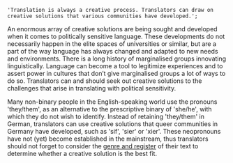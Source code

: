     'Translation is always a creative process. Translators can draw on creative solutions that various communities have developed.';

An enormous array of creative solutions are being sought and developed when it comes to politically sensitive language. These developments do not necessarily happen in the elite spaces of universities or similar, but are a part of the way language has always changed and adapted to new needs and environments. There is a long history of marginalised groups innovating linguistically. Language can become a tool to legitimize experiences and to assert power in cultures that don’t give marginalised groups a lot of ways to do so. Translators can and should seek out creative solutions to the challenges that arise in translating with political sensitivity.

Many non-binary people in the English-speaking world use the pronouns 'they/them', as an alternative to the prescriptive binary of 'she/he', with which they do not wish to identify. Instead of retaining 'they/them' in German, translators can use creative solutions that queer communities in Germany have developed, such as 'sif', 'sier' or 'xier'. These neopronouns have not (yet) become established in the mainstream, thus translators should not forget to consider the [genre and register](#genre) of their text to determine whether a creative solution is the best fit.

<TermExampleContainer>
    <TermExample term="they" />
    <TermExample term="FLINTA*" />
</TermExampleContainer>
